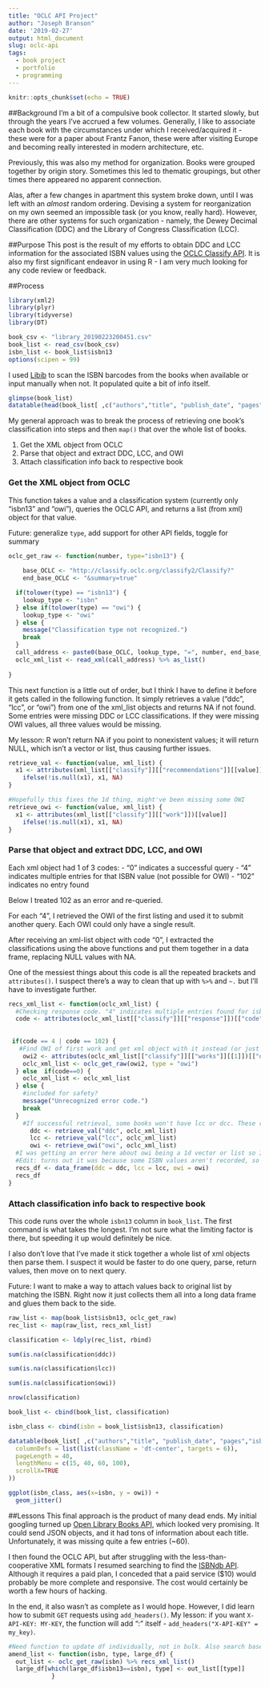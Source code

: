 ```yaml
---
title: "OCLC API Project"
author: "Joseph Branson"
date: '2019-02-27'
output: html_document
slug: oclc-api
tags:
  - book project
  - portfolio
  - programming
---
```


```r
knitr::opts_chunk$set(echo = TRUE)
```

##Background
I'm a bit of a compulsive book collector. It started slowly, but through the years I've accrued a few volumes. Generally, I like to associate each book with the circumstances under which I received/acquired it - these were for a paper about Frantz Fanon, these were after visiting Europe and becoming really interested in modern architecture, etc.

Previously, this was also my method for organization. Books were grouped together by origin story. Sometimes this led to thematic groupings, but other times there appeared no apparent connection.

Alas, after a few changes in apartment this system broke down, until I was left with an *almost* random ordering. Devising a system for reorganization on my own seemed an impossible task (or you know, really hard). However, there are other systems for such organization - namely, the Dewey Decimal Classification (DDC) and the Library of Congress Classification (LCC). 

##Purpose
This post is the result of my efforts to obtain DDC and LCC information for the associated ISBN values using the [OCLC Classify API](http://classify.oclc.org/classify2/api_docs/index.html). It is also my first significant endeavor in using R - I am very much looking for any code review or feedback.

##Process
```r
library(xml2)
library(plyr)
library(tidyverse)
library(DT)
```

```r
book_csv <- "library_20190223200451.csv"
book_list <- read_csv(book_csv)
isbn_list <- book_list$isbn13
options(scipen = 99)
```

I used [Libib](https://www.libib.com) to scan the ISBN barcodes from the books when available or input manually when not. It populated quite a bit of info itself.

```r
glimpse(book_list)
datatable(head(book_list[ ,c("authors","title", "publish_date", "pages","isbn13")]), rownames = FALSE)
```


My general approach was to break the process of retrieving one book's classification into steps and then `map()` that over the whole list of books. 

  1. Get the XML object from OCLC
  2. Parse that object and extract DDC, LCC, and OWI
  3. Attach classification info back to respective book


### Get the XML object from OCLC
This function takes a value and a classification system (currently only "isbn13" and "owi"), queries the OCLC API, and returns a list (from xml) object for that value. 

Future: generalize `type`, add support for other API fields, toggle for summary
```r
oclc_get_raw <- function(number, type="isbn13") {
  
    base_OCLC <- "http://classify.oclc.org/classify2/Classify?"
    end_base_OCLC <- "&summary=true"

  if(tolower(type) == "isbn13") {
    lookup_type <- "isbn"
  } else if(tolower(type) == "owi") {
    lookup_type <- "owi"
  } else {
    message("Classification type not recognized.")
    break
  }
  call_address <- paste0(base_OCLC, lookup_type, "=", number, end_base_OCLC)
  oclc_xml_list <- read_xml(call_address) %>% as_list()
  
}
```

This next function is a little out of order, but I think I have to define it before it gets called in the following function. It simply retrieves a value ("ddc", "lcc", or "owi") from one of the xml_list objects and returns NA if not found. Some entries were missing DDC or LCC classifications. If they were missing OWI values, all three values would be missing.

My lesson: R won't return NA if you point to nonexistent values; it will return NULL, which isn't a vector or list, thus causing further issues.
```r
retrieve_val <- function(value, xml_list) {
  x1 <- attributes(xml_list[["classify"]][["recommendations"]][[value]][["mostPopular"]])[["nsfa"]]
    ifelse(!is.null(x1), x1, NA)
}

#Hopefully this fixes the 1d thing, might've been missing some OWI
retrieve_owi <- function(value, xml_list) {
  x1 <- attributes(xml_list[["classify"]][["work"]])[[value]]
    ifelse(!is.null(x1), x1, NA)
}
```

### Parse that object and extract DDC, LCC, and OWI
Each xml object had 1 of 3 codes:
- "0" indicates a successful query
- "4" indicates multiple entries for that ISBN value (not possible for OWI)
- "102" indicates no entry found

Below I treated 102 as an error and re-queried.

For each "4", I retrieved the OWI of the first listing and used it to submit another query. Each OWI could only have a single result.

After receiving an xml-list object with code "0", I extracted the classifications using the above functions and put them together in a data frame, replacing NULL values with NA.

One of the messiest things about this code is all the repeated brackets and `attributes()`. I suspect there's a way to clean that up with `%>%` and `~.` but I'll have to investigate further.

```r
recs_xml_list <- function(oclc_xml_list) {
  #Checking response code. "4" indicates multiple entries found for isbn, "102" indicates technical malfunction, "0" indicates successful retrieval
  code <- attributes(oclc_xml_list[["classify"]][["response"]])[["code"]]  
  
  
 if(code == 4 | code == 102) {
   #Find OWI of first work and get xml object with it instead (or just trying again in case of 102)
    owi2 <- attributes(oclc_xml_list[["classify"]][["works"]][[1]])[["owi"]]
    oclc_xml_list <- oclc_get_raw(owi2, type = "owi")
  } else  if(code==0) {
    oclc_xml_list <- oclc_xml_list
  } else {
    #included for safety?
    message("Unrecognized error code.")
    break
  }
    #If successful retrieval, some books won't have lcc or dcc. These receive NA for the respective value.  
      ddc <- retrieve_val("ddc", oclc_xml_list)
      lcc <- retrieve_val("lcc", oclc_xml_list)
      owi <- retrieve_owi("owi", oclc_xml_list)
  #I was getting an error here about owi being a 1d vector or list so I am messing around with it
  #Edit: turns out it was because some ISBN values aren't recorded, so OWI was returning NULL, which isn't 1d vector or list
  recs_df <- data_frame(ddc = ddc, lcc = lcc, owi = owi)
  recs_df
}
```


### Attach classification info back to respective book
This code runs over the whole `isbn13` column in `book_list`. The first command is what takes the longest. I'm not sure what the limiting factor is there, but speeding it up would definitely be nice.

I also don't love that I've made it stick together a whole list of xml objects then parse them. I suspect it would be faster to do one query, parse, return values, then move on to next query.

Future: I want to make a way to attach values back to original list by matching the ISBN. Right now it just collects them all into a long data frame and glues them back to the side.
```r
raw_list <- map(book_list$isbn13, oclc_get_raw) 
rec_list <- map(raw_list, recs_xml_list)

classification <- ldply(rec_list, rbind)

sum(is.na(classification$ddc))

sum(is.na(classification$lcc))

sum(is.na(classification$owi))

nrow(classification)
```

```r
book_list <- cbind(book_list, classification)

isbn_class <- cbind(isbn = book_list$isbn13, classification)

```

```r
datatable(book_list[ ,c("authors","title", "publish_date", "pages","isbn13", "ddc","lcc", "owi")], rownames = FALSE, options = list(
  columnDefs = list(list(className = 'dt-center', targets = 6)),
  pageLength = 40,
  lengthMenu = c(15, 40, 60, 100),
  scrollX=TRUE
))
```


```r
ggplot(isbn_class, aes(x=isbn, y = owi)) +
  geom_jitter()
```
##Lessons
This final approach is the product of many dead ends. My initial googling turned up [Open Library Books API](https://openlibrary.org/dev/docs/api/books), which looked very promising. It could send JSON objects, and it had tons of information about each title. Unfortunately, it was missing quite a few entries (~60).

I then found the OCLC API, but after struggling with the less-than-cooperative XML formats I resumed searching to find the [ISBNdb API](https://isbndb.com/apidocs). Although it requires a paid plan, I conceded that a paid service ($10) would probably be more complete and responsive. The cost would certainly be worth a few hours of hacking.

In the end, it also wasn't as complete as I would hope. However, I did learn how to submit `GET` requests using `add_headers()`. My lesson: if you want `X-API-KEY: MY-KEY`, the function will add ": " itself - `add_headers("X-API-KEY" = my_key)`.

```r
#Need function to update df individually, not in bulk. Also search based on matching isbn, not position in list
amend_list <- function(isbn, type, large_df) {
  out_list <- oclc_get_raw(isbn) %>% recs_xml_list()
  large_df[which(large_df$isbn13==isbn), type] <- out_list[[type]]
            }




```